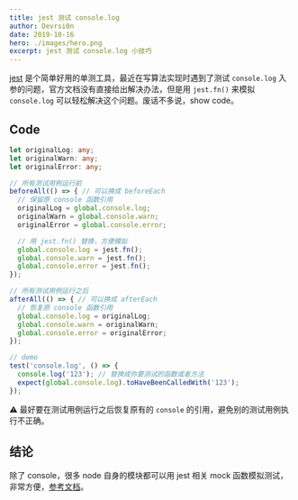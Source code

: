 ```yaml
---
title: jest 测试 console.log
author: Devrsi0n
date: 2019-10-16
hero: ./images/hero.png
excerpt: jest 测试 console.log 小技巧
---
```


[jest](https://jestjs.io) 是个简单好用的单测工具，最近在写算法实现时遇到了测试 `console.log` 入参的问题，官方文档没有直接给出解决办法，但是用 `jest.fn()` 来模拟 `console.log` 可以轻松解决这个问题。废话不多说，show code。

## Code

```ts
let originalLog: any;
let originalWarn: any;
let originalError: any;

// 所有测试用例运行前
beforeAll(() => { // 可以换成 beforeEach
  // 保留原 console 函数引用
  originalLog = global.console.log;
  originalWarn = global.console.warn;
  originalError = global.console.error;

  // 用 jest.fn() 替换，方便模拟
  global.console.log = jest.fn();
  global.console.warn = jest.fn();
  global.console.error = jest.fn();
});

// 所有测试用例运行之后
afterAll(() => { // 可以换成 afterEach
  // 恢复原 console 函数引用
  global.console.log = originalLog;
  global.console.warn = originalWarn;
  global.console.error = originalError;
});

// demo
test('console.log', () => {
  console.log('123'); // 替换成你要测试的函数或者方法
  expect(global.console.log).toHaveBeenCalledWith('123');
});
```

⚠ 最好要在测试用例运行之后恢复原有的 `console` 的引用，避免别的测试用例执行不正确。

## 结论

除了 console，很多 node 自身的模块都可以用 jest 相关 mock 函数模拟测试，非常方便，[参考文档](https://jestjs.io/docs/en/bypassing-module-mocks)。
